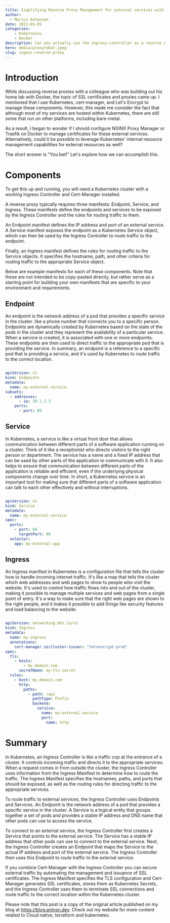 ```yaml
---
title: Simplifying Reverse Proxy Management for external services with Kubernetes Ingress Controller
author:
  - Marius Antonsen
date: 2023-05-05
categories:
    - Kubernetes
    - Docker
description: Can you actually use the ingress-controller as a reverse proxy for your external services and can you get ssl for a service outside kubernetes as simply as inside?
hero: media/proxyrobot.jpeg
slug: ingess-reverse-proxy
---
```



# Introduction

While discussing reverse proxies with a colleague who was building out his home lab with Docker, the topic of SSL certificates and proxies came up. I mentioned that I use Kubernetes, cert-manager, and Let's Encrypt to manage these components. However, this made me consider the fact that although most of my services are hosted within Kubernetes, there are still some that run on other platforms, including bare-metal.

As a result, I began to wonder if I should configure NGINX Proxy Manager or Traefik on Docker to manage certificates for these external services. Alternatively, could it be possible to leverage Kubernetes' internal resource management capabilities for external resources as well?

The short answer is "You bet!" Let's explore how we can accomplish this.



# Components

To get this up and running, you will need a Kubernetes cluster with a working Ingress Controller and Cert-Manager installed.

A reverse proxy typically requires three manifests: Endpoint, Service, and Ingress. These manifests define the endpoints and services to be exposed by the Ingress Controller and the rules for routing traffic to them.

An Endpoint manifest defines the IP address and port of an external service. A Service manifest exposes the endpoint as a Kubernetes Service object, which can then be used by the Ingress Controller to route traffic to the endpoint.

Finally, an Ingress manifest defines the rules for routing traffic to the Service objects. It specifies the hostname, path, and other criteria for routing traffic to the appropriate Service object.

Below are example manifests for each of these components. Note that these are not intended to be copy-pasted directly, but rather serve as a starting point for building your own manifests that are specific to your environment and requirements.

## Endpoint

An endpoint is the network address of a pod that provides a specific service in the cluster. like a phone number that connects you to a specific person. Endpoints are dynamically created by Kubernetes based on the state of the pods in the cluster and they represent the availability of a particular service. When a service is created, it is associated with one or more endpoints. These endpoints are then used to direct traffic to the appropriate pod that is providing the service. In summary, an endpoint is a reference to a specific pod that is providing a service, and it's used by Kubernetes to route traffic to the correct location.

```yaml

apiVersion: v1
kind: Endpoints
metadata:
  name: my-external-service
subsets:
  - addresses:
      - ip: 10.1.2.3
    ports:
      - port: 80

```

## Service

In Kubernetes, a service is like a virtual front door that allows communication between different parts of a software application running on a cluster. Think of it like a receptionist who directs visitors to the right person or department. The service has a name and a fixed IP address that can be used by other parts of the application to communicate with it. It also helps to ensure that communication between different parts of the application is reliable and efficient, even if the underlying physical components change over time. In short, a Kubernetes service is an important tool for making sure that different parts of a software application can talk to each other effectively and without interruptions.

```yaml

apiVersion: v1
kind: Service
metadata:
  name: my-external-service
spec:
  ports:
    - port: 80
      targetPort: 80
  selector:
    app: my-external-app

```

## Ingress

An Ingress manifest in Kubernetes is a configuration file that tells the cluster how to handle incoming internet traffic. It's like a map that tells the cluster which web addresses and web pages to show to people who visit the website. It's used to control how traffic flows into and out of the cluster, making it possible to manage multiple services and web pages from a single point of entry. It's a way to make sure that the right web pages are shown to the right people, and it makes it possible to add things like security features and load balancing to the website.

```yaml

apiVersion: networking.k8s.io/v1
kind: Ingress
metadata:
  name: my-ingress
  annotations:
    cert-manager.io/cluster-issuer: "letsencrypt-prod"
spec:
  tls:
    - hosts:
        - my.domain.com
      secretName: my-tls-secret
  rules:
    - host: my.domain.com
      http:
        paths:
          - path: /api
            pathType: Prefix
            backend:
              service:
                name: my-external-service
                port:
                  name: http


```

# Summary

In Kubernetes, an Ingress Controller is like a traffic cop at the entrance of a cluster. It controls incoming traffic and directs it to the appropriate services. When a request comes in from outside the cluster, the Ingress Controller uses information from the Ingress Manifest to determine how to route the traffic. The Ingress Manifest specifies the hostnames, paths, and ports that should be exposed, as well as the routing rules for directing traffic to the appropriate services.

To route traffic to external services, the Ingress Controller uses Endpoints and Services. An Endpoint is the network address of a pod that provides a specific service in the cluster. A Service is a logical entity that groups together a set of pods and provides a stable IP address and DNS name that other pods can use to access the service.

To connect to an external service, the Ingress Controller first creates a Service that points to the external service. The Service has a stable IP address that other pods can use to connect to the external service. Next, the Ingress Controller creates an Endpoint that maps the Service to the actual IP address and port of the external service. The Ingress Controller then uses this Endpoint to route traffic to the external service.

If you combine Cert-Manager with the Ingress Controller you can secure external traffic by automating the management and issuance of SSL certificates. The Ingress Manifest specifies the TLS configuration and Cert-Manager generates SSL certificates, stores them as Kubernetes Secrets, and the Ingress Controller uses them to terminate SSL connections and route traffic to the correct location within the Kubernetes cluster.


Please note that this post is a copy of the original article published on my blog at https://blog.antnsn.dev. Check out my website for more content related to Cloud native, terraform and kubernetes.